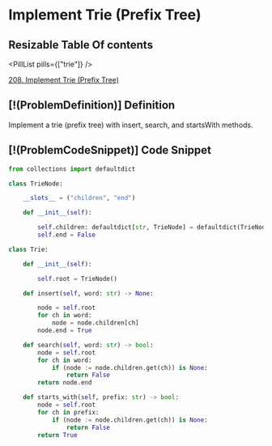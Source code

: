 # Implement Trie (Prefix Tree)

## Resizable Table Of contents

<DifficultyBadge difficulty="medium" />

<PillList pills={["trie"]} />

[208. Implement Trie (Prefix Tree)](https://leetcode.com/problems/implement-trie-prefix-tree)

## [!(ProblemDefinition)] Definition

Implement a trie (prefix tree) with insert, search, and startsWith methods.

## [!(ProblemCodeSnippet)] Code Snippet

```python meta="source=problems/208-implement-trie-prefix-tree/solution.py"
from collections import defaultdict

class TrieNode:

    __slots__ = ("children", "end")

    def __init__(self):

        self.children: defaultdict[str, TrieNode] = defaultdict(TrieNode)
        self.end = False

class Trie:

    def __init__(self):

        self.root = TrieNode()

    def insert(self, word: str) -> None:

        node = self.root
        for ch in word:
            node = node.children[ch]
        node.end = True

    def search(self, word: str) -> bool:
        node = self.root
        for ch in word:
            if (node := node.children.get(ch)) is None:
                return False
        return node.end

    def starts_with(self, prefix: str) -> bool:
        node = self.root
        for ch in prefix:
            if (node := node.children.get(ch)) is None:
                return False
        return True
```

